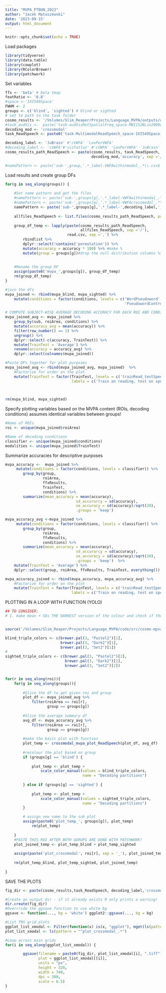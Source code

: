 ```yaml
---
title: "MVPA_PTBUN_2023"
author: "Jacek Matuszewski"
date: '2023-09-15'
output: html_document
---
```


```r
knitr::opts_chunk$set(echo = TRUE)
```

Load packages
```r
library(tidyverse)
library(data.table)
library(cowplot)
library(RColorBrewer)
library(patchwork)
```


Set variables
```r


ffx <- 'beta' # beta tmap
featRatio <- '0.8'
#space <-'IXI549Space'
FWHM <- 2
groups <- c('blind', 'sighted') # blind or sighted
# set te path to the task folder
cosmo_results <- '/Volumes/Slim_Reaper/Projects/Language_MVPA/outputs/derivatives/cosmo-mvpa'
#task_audVis <-  paste('task-audVisMotSpatialFreq_space-MNI152NLin2009cAsym_FWHM-', as.character(FWHM), '_node-mvpaBlockAverage', sep ='')
decoding_mod <- 'crossmodal'
task_ReadSpeech <- paste0('task-MultimodalReadSpeech_space-IXI549Space_FWHM-',as.character(FWHM),'_node-mvpa6betas')

decoding_label <- 'JuBrain' #'cVWFA' 'LexPerVWFA'
#decoding_label <- 'cVWFA'#'visfatlas' #'cVWFA' 'LexPerVWFA' 'JuBrain'
cosmo_results_path_ReadSpeech <- paste(cosmo_results, task_ReadSpeech,  decoding_label,
                                       decoding_mod,'accuracy', sep ='/')

#namePattern <- paste('sub-',group,'.*_label-VWFAwithinmodal_.*\\.csv$', sep = '')
```


Load results and create group DFs
```r
for(g in seq_along(groups)) {
    
    #Set name pattern and get the files
    #namePattern <- paste('sub-',groups[g],'.*_label-VWFAwithinmodal_.*\\.csv$', sep = '')
    #namePattern <- paste('sub-',groups[g],'.*_label-VWFAcrossmodal_.*\\.csv$', sep = '')
    namePattern <- paste('sub-',groups[g],'.*_label-',decoding_label,'_.*\\.csv$', sep = '')
    
    allfiles_ReadSpeech <- list.files(cosmo_results_path_ReadSpeech, pattern = namePattern)
    
    group_df_temp <- lapply(paste(cosmo_results_path_ReadSpeech, 
                                  allfiles_ReadSpeech, sep ='/'), 
                            read.csv, sep =',') %>% 
        rbindlist %>% 
        dplyr::select(!contains('permutation')) %>% 
        mutate(accuracy = accuracy * 100) %>% #make %
        mutate(group = groups[g])#drop the null distribution columns %>%
    
        
    #Rename the group DF
    assign(paste0('mvpa_',groups[g]), group_df_temp)
    rm(group_df_temp)
}

#join the dfs
mvpa_joined <- rbind(mvpa_blind, mvpa_sighted) %>% 
    mutate(conditions = factor(conditions, levels = c('WordPseudoword', 'WordControl',
                                                      'PseudowordControl')))

# COMPUTE SUBJECT-WISE AVERAGE DECODING ACCURACY FOR EACH ROI AND CONDITION 
mvpa_joined_avg <- mvpa_joined %>% 
    group_by(sub, roiArea, conditions) %>% 
    mutate(accuracy_avg = mean(accuracy)) %>% 
    filter(row_number() == 1) %>%
    ungroup() %>% 
    dplyr::select(-c(accuracy, TrainTest)) %>% 
    mutate(TrainTest = 'Average') %>%
    rename(accuracy = accuracy_avg) %>% 
    dplyr::select(colnames(mvpa_joined))

#Paste DFs together for plot purposes
mvpa_joined_avg <- rbind(mvpa_joined_avg, mvpa_joined)  %>% 
    #Factorize for order on the plot
    mutate(TrainTest = factor(TrainTest, levels = c('trainRead_testSpeech', 'Average', 'trainSpeech_testRead'),
                              labels = c('Train on reading, test on speech', 'Average', 'Train on speech, test on reading')))
    

    
rm(mvpa_blind, mvpa_sighted)

```


Specify plotting variables based on the MVPA content (ROIs, decoding conditions)
assumes identical variables between groups! 
```r
#Name of ROIs 
roi <- unique(mvpa_joined$roiArea)

#Name of decoding conditions 
classifier <- unique(mvpa_joined$conditions)
modalities <- unique(mvpa_joined$TrainTest)
```

Summarize accuracies for descriptive purposes
```r
mvpa_accuracy <-  mvpa_joined %>%
     mutate(conditions = factor(conditions, levels = classifier)) %>% 
        group_by(group, 
                 roiArea,
                 ffxResults,
                 TrainTest,
                 conditions) %>%
        summarize(mean_accuracy = mean(accuracy),
                                sd_accurarcy = sd(accuracy),
                                se_accuracy = sd(accuracy)/sqrt(20),
                                .groups = 'keep')  

mvpa_accuracy_avg <-mvpa_joined %>%
     mutate(conditions = factor(conditions, levels = classifier)) %>% 
        group_by(group, 
                 roiArea,
                 ffxResults,
                 conditions) %>%
        summarize(mean_accuracy = mean(accuracy),
                                sd_accurarcy = sd(accuracy),
                                se_accuracy = sd(accuracy)/sqrt(20),
                                .groups = 'keep')  %>% 
    mutate(TrainTest = 'Average') %>% 
    dplyr::select(group, roiArea, ffxResults, TrainTest, everything())

mvpa_accuracy_joined <- rbind(mvpa_accuracy, mvpa_accuracy_avg) %>% 
    #Factorize for order on the plot
    mutate(TrainTest = factor(TrainTest, levels = c('trainRead_testSpeech', 'Average', 'trainSpeech_testRead'),
                              labels = c('Train on reading, test on speech', 'Average', 'Train on speech, test on reading')))
```



PLOTTING IN A LOOP WITH FUNCTION (YOLO)
```r
## TO CONSIDER: 
# 1. make mean + SDs THE DARKEST version of the colour and check if they are visible and better than black!


source('/Volumes/Slim_Reaper/Projects/Language_MVPA/code/src/cosmo-mpva/mvpa_plot_functions.R')

blind_triple_colors <- c(brewer.pal(3, "Pastel2")[1], 
                         brewer.pal(3, "Dark2")[1],
                         brewer.pal(3, "Set2")[1])
#     
sighted_triple_colors <- c(brewer.pal(3, "Pastel2")[2], 
                           brewer.pal(3, "Dark2")[2],
                           brewer.pal(3, "Set2")[2])


for(r in seq_along(roi)){
    for(g in seq_along(groups)){
        
        #Slice the df to get given roi and group
        plot_df <- mvpa_joined_avg %>% 
            filter(roiArea == roi[r],
                   group == groups[g]) 
        
        #Slice the average summary df 
        avg_df <- mvpa_accuracy_avg %>% 
            filter(roiArea == roi[r],
                   group == groups[g]) 
        
        #make the basic plot with function
        plot_temp <- crossmodal_mvpa_plot_ReadSpeech(plot_df, avg_df) 
        
        #recolour the plot based on group
        if (groups[g] == 'blind') {
            
            plot_temp <- plot_temp + 
                scale_color_manual(values = blind_triple_colors,
                                   name = "Decoding partitions")
                
        } else if (groups[g] == 'sighted') {
            
            plot_temp <- plot_temp + 
                scale_color_manual(values = sighted_triple_colors,
                                   name = "Decoding partitions") 
        }

        # assign new name to the sub plot 
        assign(paste0('plot_temp_', groups[g]), plot_temp)
            rm(plot_temp)
        
    }
    #PASTE THIS ROI AFTER BOTH GORUPS ARE DONE WITH PATCHWORK!
    plot_joined_temp <- plot_temp_blind + plot_temp_sighted
    
    assign(paste('plot_crossmodal', roi[r], sep = '_'), plot_joined_temp)
    
    rm(plot_temp_blind, plot_temp_sighted, plot_joined_temp)
    
}

```

SAVE THE PLOTS
```r
fig_dir <- paste(cosmo_results,task_ReadSpeech, decoding_label,'crossmodal','plots/', sep = '/')

#Create an output dir - if it already exists R only prints a warning!
dir.create(fig_dir)
#Overrride the ggsave function to use white bg
ggsave <- function(..., bg = 'white') ggplot2::ggsave(..., bg = bg)

#List TMS grid plots
ggplot_list_xmodal <- Filter(function(x) is(x, "ggplot"), mget(ls(pattern = "^plot_crossmodal.*")))
plot_list_xmodal <- ls(pattern = "^plot_crossmodal_.*")

#Loop across main grids
for(i in seq_along(ggplot_list_xmodal)) {

        ggsave(filename = paste0(fig_dir, plot_list_xmodal[i], ".tiff"),
               plot = ggplot_list_xmodal[[i]],
               units = "px",
               height = 320,
               width = 740,
               dpi = 300,
               scale = 6.5)
}
```